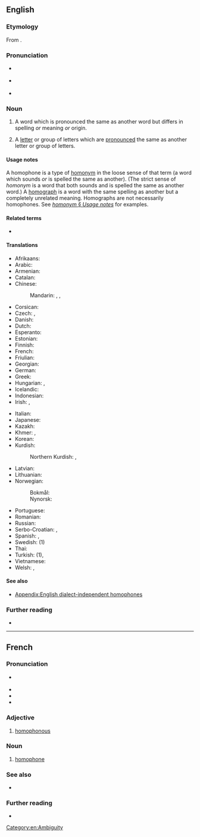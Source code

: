 ==English==

===Etymology===
From {{confix|en|homo|phone}}.

===Pronunciation===
* {{a|UK}} {{IPA|en|/ˈhɒməfəʊ̯n/}}
* {{a|US}} {{IPA|en|/ˈhɔməfoʊ̯n/|/ˈhɑməfoʊ̯n/}}
* {{audio|en|en-us-homophone.ogg|Audio (US)}}

===Noun===
{{examples|sense=English words|
* {{m|en|carat}} and {{m|en|caret}}
* {{m|en|carrot}} and {{m|en|karat}}
}}
{{en-noun}}

# {{lb|en|semantics}} A word which is pronounced the same as another word but differs in spelling ''or'' meaning ''or'' origin.
# A [[letter]] or group of letters which are [[pronounced]] the same as another letter or group of letters.

====Usage notes====
A homophone is a type of [[homonym]] in the loose sense of that term (a word which sounds ''or'' is spelled the same as another). (The strict sense of ''homonym'' is a word that both sounds and is spelled the same as another word.) A [[homograph]] is a word with the same spelling as another but a completely unrelated meaning. Homographs are not necessarily homophones. See ''[[homonym#Usage notes|homonym § Usage notes]]'' for examples.

====Related terms====
* {{l|en|homophonous|pos=adjective}}

====Translations====
{{trans-top|words with the same pronunciation}}
* Afrikaans: {{t+|af|homofoon}}
* Arabic: {{t|ar|لَفْظَة مُتَجَانِسَة|f|tr=lafẓa mutajānisa}}
* Armenian: {{t-needed|hy}}
* Catalan: {{t+|ca|homòfon}}
* Chinese:
*: Mandarin: {{t+|cmn|同音詞|sc=Hani}}, {{t+|cmn|同音词|tr=tóngyīncí|sc=Hani}}, {{qualifier|of Chinese characters}} {{t+|cmn|同音字|tr=tóngyīnzì|sc=Hani}}
* Corsican: {{t-needed|co}}
* Czech: {{t+|cs|homofon|m}}, {{t|cs|homofonum|n}}
* Danish: {{t+|da|homofon|c}}
* Dutch: {{t+|nl|homofoon|m}}
* Esperanto: {{t|eo|homofono}}
* Estonian: {{t|et|homofoon}}
* Finnish: {{t+|fi|homofoni}}
* French: {{t+|fr|homophone|m}}
* Friulian: {{t|fur|omofon|m}}
* Georgian: {{t|ka|ომოფონი}}
* German: {{t+|de|Homophon|n}}
* Greek: {{t+|el|ομόφωνος|m}}
* Hungarian: {{t|hu|homofon}} {{q|not infrequently spelled {{m|hu|homofón}}}}, {{t|hu|[[azonos]] [[kiejtésű]], [[de]] [[eltérő]] [[jelentésű]] ([[és]] [[gyakran]] [[eltérő]] [[alakú]]) [[szó]]}}
* Icelandic: {{t|is|samhljóma orð|n-p}}
* Indonesian: {{t+|id|homofon}}
* Irish: {{t|ga|homafón|m}}, {{t|ga|téarma comhfhuaimneach|m}}
{{trans-mid}}
* Italian: {{t|it|omofono|m}}
* Japanese: {{t|ja|同音語|tr=どうおんご, dōongo}}
* Kazakh: {{t|kk|омофон}}
* Khmer: {{t+|km|សូរដូច|tr=soo dooc|sc=Khmr}}, {{t|km|កល្បសព្ទ|sc=Khmr|tr=kɑlpa’sap}}
* Korean: {{t+|ko|동음이의어}}
* Kurdish:
*: Northern Kurdish: {{t+|kmr|hevdeng}}, {{t+|kmr|homofon}}
* Latvian: {{t-needed|lv}}
* Lithuanian: {{t|lt|homofonas|m}}
* Norwegian:
*: Bokmål: {{t+|nb|homofon|m}}
*: Nynorsk: {{t|nn|homofon|m}}
* Portuguese: {{t+|pt|homófono|m}}
* Romanian: {{t+|ro|omofon|m}}
* Russian: {{t+|ru|омофо́н|m}}
* Serbo-Croatian: {{t+|sh|homofon|m}}, {{t+|sh|istozvučnica|f}}
* Spanish: {{t+|es|homófono|m}}, {{t|es|homófona|f}}
* Swedish: {{t+|sv|homofon|c}} (1)
* Thai: {{t+|th|คำพ้องเสียง}}
* Turkish: {{t|tr|sesteş kelime}} (1), {{t+|tr|sesteş}}
* Vietnamese: {{t|vi|từ đồng âm}}
* Welsh: {{t|cy|cyfunsain|m}}, {{t|cy|homoffon|m}}
{{trans-bottom}}

====See also====
* [[Appendix:English dialect-independent homophones]]
{{nyms|en}}

===Further reading===
* {{pedia}}

[[Category:en:Ambiguity]]

----

==French==

===Pronunciation===
* {{fr-muteh}} {{fr-IPA}}
* {{audio|fr|LL-Q150 (fra)-DSwissK-homophone.wav|Audio}}
* {{rhymes|fr|ɔn}}
* {{homophones|fr|homophones}}

===Adjective===
{{fr-adj}}

# [[homophonous]]

===Noun===
{{fr-noun|m}}

# {{lb|fr|semantics}} [[#English|homophone]]

===See also===
* {{pedia|Homophone|lang=fr}}

===Further reading===
* {{R:TLFi}}